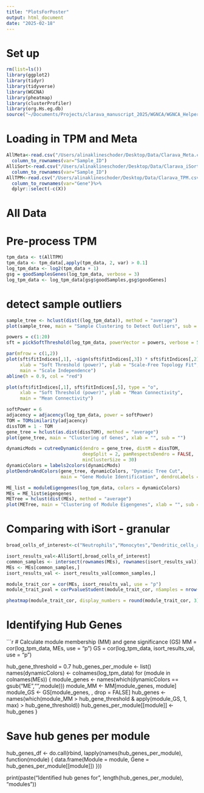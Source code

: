 ```yaml
---
title: "PlotsForPoster"
output: html_document
date: "2025-02-18"
---
```


# Set up
```r
rm(list=ls())
library(ggplot2)
library(tidyr)
library(tidyverse)
library(WGCNA)
library(pheatmap)
library(clusterProfiler)
library(org.Hs.eg.db)
source("~/Documents/Projects/clarava_manuscript_2025/WGNCA/WGNCA_Helper.R")
```

# Loading in TPM and Meta
```r
AllMeta<-read.csv("/Users/alinaklineschoder/Desktop/Data/Clarava_Meta.csv")%>%
  column_to_rownames(var="Sample_ID")
AlliSort<-read.csv("/Users/alinaklineschoder/Desktop/Data/Clarava_iSort.csv")%>%
  column_to_rownames(var="Sample_ID")
AllTPM<-read.csv("/Users/alinaklineschoder/Desktop/Data/Clarava_TPM.csv")%>%
  column_to_rownames(var="Gene")%>%
  dplyr::select(-c(X))
```

# All Data

# Pre-process TPM
```r
tpm_data <- t(AllTPM)
tpm_data <- tpm_data[,apply(tpm_data, 2, var) > 0.1]
log_tpm_data <- log2(tpm_data + 1)
gsg = goodSamplesGenes(log_tpm_data, verbose = 3)
log_tpm_data <- log_tpm_data[gsg$goodSamples,gsg$goodGenes]
```

# detect sample outliers
```r
sample_tree <- hclust(dist((log_tpm_data)), method = "average")
plot(sample_tree, main = "Sample Clustering to Detect Outliers", sub = "", xlab = "", cex = 0.5)
```

```r
powers = c(1:20)
sft = pickSoftThreshold(log_tpm_data, powerVector = powers, verbose = 5)

par(mfrow = c(1,2))
plot(sft$fitIndices[,1], -sign(sft$fitIndices[,3]) * sft$fitIndices[,2],
     xlab = "Soft Threshold (power)", ylab = "Scale-Free Topology Fit", type = "o",
     main = "Scale Independence")
abline(h = 0.9, col = "red")

plot(sft$fitIndices[,1], sft$fitIndices[,5], type = "o",
     xlab = "Soft Threshold (power)", ylab = "Mean Connectivity",
     main = "Mean Connectivity")
```

```r
softPower = 6
adjacency = adjacency(log_tpm_data, power = softPower)
TOM = TOMsimilarity(adjacency)
dissTOM = 1 - TOM
gene_tree = hclust(as.dist(dissTOM), method = "average")
plot(gene_tree, main = "Clustering of Genes", xlab = "", sub = "")
```

```r
dynamicMods = cutreeDynamic(dendro = gene_tree, distM = dissTOM,
                            deepSplit = 2, pamRespectsDendro = FALSE,
                            minClusterSize = 30)
dynamicColors = labels2colors(dynamicMods)
plotDendroAndColors(gene_tree, dynamicColors, "Dynamic Tree Cut",
                    main = "Gene Module Identification", dendroLabels = FALSE)
```

```r
ME_list = moduleEigengenes(log_tpm_data, colors = dynamicColors)
MEs = ME_list$eigengenes
METree = hclust(dist(MEs), method = "average")
plot(METree, main = "Clustering of Module Eigengenes", xlab = "", sub = "")
```

# Comparing with iSort - granular
```r
broad_cells_of_interest<-c("Neutrophils","Monocytes","Dendritic_cells_activated","T_cells_gamma_delta")

isort_results_val<-AlliSort[,broad_cells_of_interest]
common_samples <- intersect(rownames(MEs), rownames(isort_results_val))
MEs <- MEs[common_samples,]
isort_results_val <- isort_results_val[common_samples,]

module_trait_cor = cor(MEs, isort_results_val, use = "p")
module_trait_pval = corPvalueStudent(module_trait_cor, nSamples = nrow(MEs))

pheatmap(module_trait_cor, display_numbers = round(module_trait_cor, 3), cluster_rows = TRUE, cluster_cols = TRUE)
```

# Identifying Hub Genes
```r
# Calculate module membership (MM) and gene significance (GS)
MM = cor(log_tpm_data, MEs, use = "p")
GS = cor(log_tpm_data, isort_results_val, use = "p")

hub_gene_threshold = 0.7
hub_genes_per_module <- list()
names(dynamicColors) <- colnames(log_tpm_data)
for (module in colnames(MEs)) {
  module_genes <- names(which(dynamicColors == gsub("ME","",module)))
  module_MM <- MM[module_genes, module]
  module_GS <- GS[module_genes, , drop = FALSE]
  hub_genes <- names(which(module_MM > hub_gene_threshold & apply(module_GS, 1, max) > hub_gene_threshold))
  hub_genes_per_module[[module]] <- hub_genes
}

# Save hub genes per module
hub_genes_df <- do.call(rbind, lapply(names(hub_genes_per_module), function(module) {
  data.frame(Module = module, Gene = hub_genes_per_module[[module]])
}))

print(paste("Identified hub genes for", length(hub_genes_per_module), "modules"))
